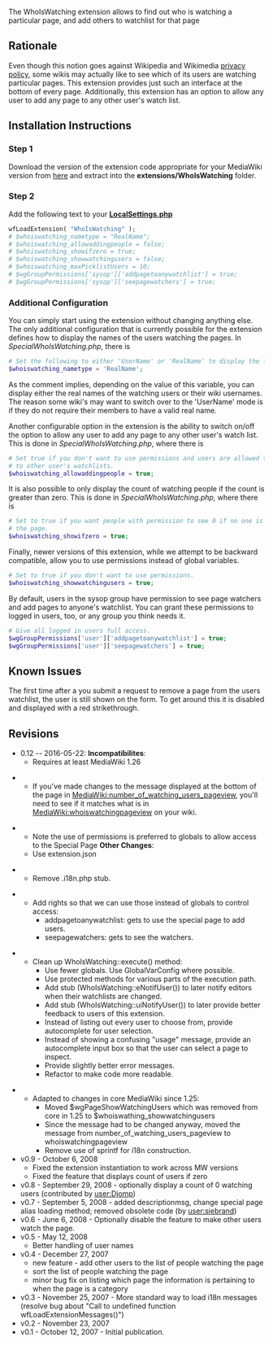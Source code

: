 The WhoIsWatching extension allows to find out who is watching a particular page, and add others to watchlist for that page

== Rationale ==
Even though this notion goes against Wikipedia and Wikimedia [[w:en:Wikipedia:Watchlist#Privacy_of_watchlists|privacy policy]], some wikis may actually like to see which of its users are watching particular pages. This extension provides just such an interface at the bottom of every page. Additionally, this extension has an option to allow any user to add any page to any other user's watch list.

== Installation Instructions ==
=== Step 1 ===
Download the version of the extension code appropriate for your MediaWiki version from [[Special:ExtensionDistributor/WhoIsWatching|here]] and extract into the '''extensions/WhoIsWatching''' folder.

=== Step 2 ===
Add the following text to your '''[[Manual:LocalSettings.php|LocalSettings.php]]'''
<source lang="php">wfLoadExtension( "WhoIsWatching" );
# $whoiswatching_nametype = "RealName";
# $whoiswatching_allowaddingpeople = false;
# $whoiswatching_showifzero = true;
# $whoiswatching_showwatchingusers = false;
# $whoiswatching_maxPicklistUsers = 10;
# $wgGroupPermissions['sysop']['addpagetoanywatchlist'] = true;
# $wgGroupPermissions['sysop']['seepagewatchers'] = true;
</source>

=== Additional Configuration ===
You can simply start using the extension without changing anything else. The only additional configuration that is currently possible for the extension defines how to display the names of the users watching the pages. In ''SpecialWhoIsWatching.php'', there is
<source lang=php># Set the following to either 'UserName' or 'RealName' to display the list of watching users as such.
$whoiswatching_nametype = 'RealName';
</source>
As the comment implies, depending on the value of this variable, you can display either the real names of the watching users or their wiki usernames. The reason some wiki's may want to switch over to the 'UserName' mode is if they do not require their members to have a valid real name.

Another configurable option in the extension is the ability to switch on/off the option to allow any user to add any page to any other user's watch list. This is done in ''SpecialWhoIsWatching.php'', where there is
<source lang="php"># Set true if you don't want to use permissions and users are allowed to add
# to other user's watchlists.
$whoiswatching_allowaddingpeople = true;
</source>

It is also possible to only display the count of watching people if the count is greater than zero. This is done in ''SpecialWhoIsWatching.php'', where there is
<source lang="php"># Set to true if you want people with permission to see 0 if no one is watching
# the page.
$whoiswatching_showifzero = true;
</source>Finally, newer versions of this extension, while we attempt to be backward compatible, allow you to use permissions instead of global variables.<source lang="php"># Set to true if you don't want to use permissions.
$whoiswatching_showwatchingusers = true;
</source>By default, users in the sysop group have permission to see page watchers and add pages to anyone's watchlist.   You can grant these permissions to logged in users, too, or any group you think needs it.<source lang="php"># Give all logged in users full access.
$wgGroupPermissions['user']['addpagetoanywatchlist'] = true;
$wgGroupPermissions['user']['seepagewatchers'] = true;
</source>

== Known Issues ==

The first time after a you submit a request to remove a page from the users watchlist, the user is still shown on the form.  To get around this it is disabled and displayed with a red strikethrough.

== Revisions ==
*0.12 -- 2016-05-22:  '''Incompatibilites''':
** Requires at least MediaWiki 1.26

** If you've made changes to the message displayed at the bottom of the page in [[MediaWiki:number_of_watching_users_pageview]], you'll need to see if it matches what is in [[MediaWiki:whoiswatchingpageview]] on your wiki.

** Note the use of permissions is preferred to globals to allow access to the Special Page '''Other Changes''':
** Use extension.json

** Remove .i18n.php stub.

** Add rights so that we can use those instead of globals to control access:
*** addpagetoanywatchlist: gets to use the special page to add users.
*** seepagewatchers: gets to see the watchers.

** Clean up WhoIsWatching::execute() method:
*** Use fewer globals.  Use GlobalVarConfig where possible.
*** Use protected methods for various parts of the execution path.
*** Add stub (WhoIsWatching::eNotifUser()) to later notify editors when their watchlists are changed.
*** Add stub (WhoIsWatching::uiNotifyUser()) to later provide better feedback to users of this extension.
*** Instead of listing out every user to choose from, provide autocomplete for user selection.
*** Instead of showing a confusing "usage" message, provide an autocomplete input box so that the user can select a page to inspect.
*** Provide slightly better error messages.
*** Refactor to make code more readable.

** Adapted to changes in core MediaWiki since 1.25:
*** Moved $wgPageShowWatchingUsers which was removed from core in 1.25 to $whoiswathing_showwatchingusers
*** Since the message had to be changed anyway, moved the message from number_of_watching_users_pageview to whoiswatchingpageview
*** Remove use of sprintf for i18n construction.
* v0.9 - October 6, 2008
** Fixed the extension instantiation to work across MW versions
** Fixed the feature that displays count of users if zero
* v0.8 - September 29, 2008 - optionally display a count of 0 watching users (contributed by [[user:Djomp]])
* v0.7 - September 5, 2008 - added descriptionmsg, change special page alias loading method; removed obsolete code (by [[user:siebrand]])
* v0.6 - June 6, 2008 - Optionally disable the feature to make other users watch the page.
* v0.5 - May 12, 2008
** Better handling of user names
* v0.4 - December 27, 2007
** new feature - add other users to the list of people watching the page
** sort the list of people watching the page
** minor bug fix on listing which page the information is pertaining to when the page is a category
* v0.3 - November 25, 2007 - More standard way to load i18n messages (resolve bug about "Call to undefined function wfLoadExtensionMessages()")
* v0.2 - November 23, 2007
* v0.1 - October 12, 2007 - Initial publication.
